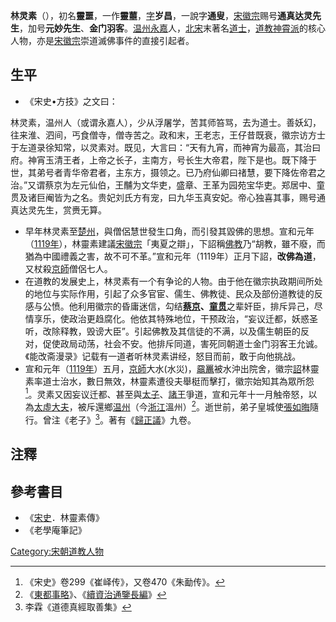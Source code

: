 {{道教}}

'''林灵素'''（{{bd|1076年|？|1120年|？|catIdx=L林}}），初名'''靈噩'''，一作'''靈蘁'''，[[表字|字]]'''岁昌'''，一說字'''通叟'''，[[宋徽宗|宋徽宗]]赐号'''通真达灵先生'''，加号'''元妙先生'''、'''金门羽客'''。[[温州|温州]][[永嘉县|永嘉]]人，[[北宋|北宋]]末著名[[道士|道士]]，[[道教|道教]][[神霄派|神霄派]]的核心人物，亦是[[宋徽宗|宋徽宗]]崇道滅佛事件的直接引起者。

==生平==
*《宋史•方技》之文曰：
林灵素，温州人（或谓永嘉人），少从浮屠学，苦其师笞骂，去为道士。善妖幻，往来淮、泗间，丐食僧寺，僧寺苦之。政和末，王老志，王仔昔既衰，徽宗访方士于左道录徐知常，以灵素对。既见，大言曰：“天有九宵，而神宵为最高，其治曰府。神宵玉清王者，上帝之长子，主南方，号长生大帝君，陛下是也。既下降于世，其弟号者青华帝君者，主东方，摄领之。已乃府仙卿曰禇慧，要下降佐帝君之治。”又谓蔡京为左元仙伯，王黼为文华吏，盛章、王革为园苑宝华吏。郑居中、童贯及诸巨阉皆为之名。贵妃刘氏方有宠，曰九华玉真安妃。帝心独喜其事，赐号通真达灵先生，赏赉无算。
*早年林灵素至[[楚州|楚州]]，與僧侶慧世發生口角，而引發其毀佛的思想。宣和元年（[[1119年|1119年]]），林靈素建議[[宋徽宗|宋徽宗]]「夷夏之辯」，下詔稱[[佛教|佛教]]乃“胡教，雖不廢，而猶為中國禮義之害，故不可不革。”宣和元年（1119年）正月下詔，'''改佛為道'''，又杖殺[[京師|京師]]僧侶七人。
*在道教的发展史上，林灵素有一个有争论的人物。由于他在徽宗执政期间所处的地位与实际作用，引起了众多官宦、儒生、佛教徒、民众及部份道教徒的反感与公愤。他利用徽宗的昏庸迷信，勾结'''[[蔡京|蔡京]]、[[童贯|童贯]]'''之辈奸臣，排斥异己，尽情享乐，使政治更趋腐化。他依其特殊地位，干预政治，“妄议迁都，妖惑圣听，改除释教，毁谤大臣”。引起佛教及其信徒的不满，以及儒生朝臣的反对，促使政局动荡，社会不安。他排斥同道，害死同朝道士金门羽客王允诚。《能改斋漫录》记载有一道者听林灵素讲经，怒目而前，敢于向他挑战。
*宣和元年（[[1119年|1119年]]）五月，[[京師|京師]]大水(水災)，[[黿鼉|黿鼉]]被水沖出院舍，徽宗[[詔|詔]]林靈素率道士治水，數日無效，林靈素遭役夫舉梃而擊打，徽宗始知其為眾所怨<ref>《宋史》卷299《崔峄传》，又卷470《朱勔传》。</ref>。灵素又因妄议迁都、甚至與[[太子|太子]]、[[諸王|諸王]]爭道，宣和元年十一月触帝怒，以為[[太虛大夫|太虛大夫]]，被斥還鄉[[温州|温州]]（今[[浙江|浙江]]溫州）<ref>《[[東都事略|東都事略]]》、《[[續資治通鑒長編|續資治通鑒長編]]》</ref>。逝世前，弟子皇城使[[張如晦|張如晦]]隨行。曾注《老子》<ref>李霖《道德真經取善集》</ref>。著有《[[歸正議|歸正議]]》九卷。

==注釋==
{{reflist|2}}

==參考書目==
* 《[[宋史|宋史]]．林靈素傳》
* 《老學庵筆記》

[[Category:宋朝道教人物|Category:宋朝道教人物]]